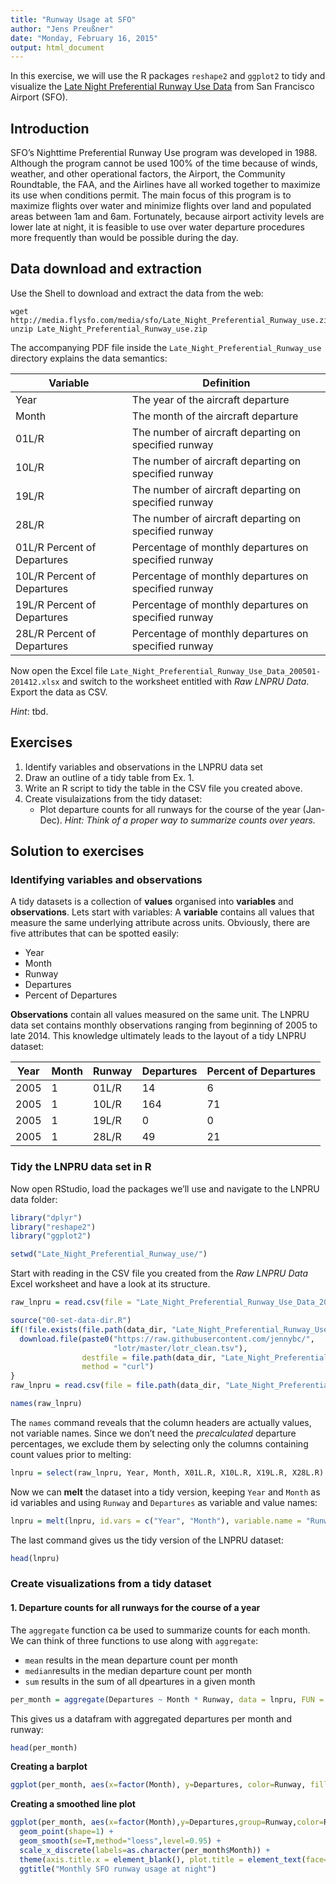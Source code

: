 ```yaml
---
title: "Runway Usage at SFO"
author: "Jens Preußner"
date: "Monday, February 16, 2015"
output: html_document
---
```


In this exercise, we will use the R packages `reshape2` and `ggplot2` to tidy and visualize the [Late Night Preferential Runway Use Data](http://www.flysfo.com/media/noise-abatement-data) from San Francisco Airport (SFO).

## Introduction

SFO’s Nighttime Preferential Runway Use program was developed in 1988. Although the program cannot be used 100% of the time because of winds, weather, and other operational factors, the Airport, the Community Roundtable, the FAA, and the Airlines have all worked together to maximize its use when conditions permit. The main focus of this program is to maximize flights over water and minimize flights over land and populated areas between 1am and 6am. Fortunately, because airport activity levels are lower late at night, it is feasible to use over water departure procedures more frequently than would be possible during the day.

## Data download and extraction

Use the Shell to download and extract the data from the web:

```shell
wget http://media.flysfo.com/media/sfo/Late_Night_Preferential_Runway_use.zip
unzip Late_Night_Preferential_Runway_use.zip
```

The accompanying PDF file inside the `Late_Night_Preferential_Runway_use` directory explains the data semantics:

Variable                      Definition
--------                      ----------
Year                          The year of the aircraft departure
Month                         The month of the aircraft departure
01L/R                         The number of aircraft departing on specified runway
10L/R                         The number of aircraft departing on specified runway
19L/R                         The number of aircraft departing on specified runway
28L/R                         The number of aircraft departing on specified runway
01L/R Percent of Departures   Percentage of monthly departures on specified runway
10L/R Percent of Departures   Percentage of monthly departures on specified runway
19L/R Percent of Departures   Percentage of monthly departures on specified runway
28L/R Percent of Departures   Percentage of monthly departures on specified runway

Now open the Excel file `Late_Night_Preferential_Runway_Use_Data_200501-201412.xlsx` and switch to the worksheet entitled with *Raw LNPRU Data*. Export the data as CSV.

*Hint*: tbd.

## Exercises

1. Identify variables and observations in the LNPRU data set
2. Draw an outline of a tidy table from Ex. 1.
3. Write an R script to tidy the table in the CSV file you created above.
4. Create visulaizations from the tidy dataset:
    + Plot departure counts for all runways for the course of the year (Jan-Dec). *Hint: Think of a proper way to summarize counts over years.*


## Solution to exercises

### Identifying variables and observations

A tidy datasets is a collection of **values** organised into **variables** and **observations**. Lets start with variables: A **variable** contains all values that measure the same underlying attribute across units. Obviously, there are five attributes that can be spotted easily:

* Year
* Month
* Runway
* Departures
* Percent of Departures

**Observations** contain all values measured on the same unit. The LNPRU data set contains monthly observations ranging from beginning of 2005 to late 2014. This knowledge ultimately leads to the layout of a tidy LNPRU dataset: 

Year   Month   Runway   Departures   Percent of Departures
----   -----   ------   ----------   ---------------------
2005   1       01L/R    14           6
2005   1       10L/R    164          71
2005   1       19L/R    0            0
2005   1       28L/R    49           21

### Tidy the LNPRU data set in R

Now open RStudio, load the packages we'll use and navigate to the LNPRU data folder:

```r
library("dplyr")
library("reshape2")
library("ggplot2")
```

```r
setwd("Late_Night_Preferential_Runway_use/")
```

Start with reading in the CSV file you created from the *Raw LNPRU Data* Excel worksheet and have a look at its structure.

```r
raw_lnpru = read.csv(file = "Late_Night_Preferential_Runway_Use_Data_200501-201412.csv",header = T, sep = ";" )
```

```r
source("00-set-data-dir.R")
if(!file.exists(file.path(data_dir, "Late_Night_Preferential_Runway_Use_Data_200501-201412.csv"))) {
  download.file(paste0("https://raw.githubusercontent.com/jennybc/",
                       "lotr/master/lotr_clean.tsv"), 
                destfile = file.path(data_dir, "Late_Night_Preferential_Runway_Use_Data_200501-201412.csv"),
                method = "curl")
}
raw_lnpru = read.csv(file = file.path(data_dir, "Late_Night_Preferential_Runway_Use_Data_200501-201412.csv"),header = T, sep = ";" )
```

```r
names(raw_lnpru)
```

The `names` command reveals that the column headers are actually values, not variable names. Since we don't need the *precalculated* departure percentages, we exclude them by selecting only the columns containing count values prior to melting:

```r
lnpru = select(raw_lnpru, Year, Month, X01L.R, X10L.R, X19L.R, X28L.R)
```

Now we can **melt** the dataset into a tidy version, keeping `Year` and `Month` as id variables and using `Runway` and `Departures` as variable and value names:

```r
lnpru = melt(lnpru, id.vars = c("Year", "Month"), variable.name = "Runway", value.name = "Departures")
```

The last command gives us the tidy version of the LNPRU dataset:

```r
head(lnpru)
```

### Create visualizations from a tidy dataset

#### 1. Departure counts for all runways for the course of a year

The `aggregate` function ca be used to summarize counts for each month. We can think of three functions to use along with `aggregate`:

* `mean` results in the mean departure count per month
* `median`results in the median departure count per month
* `sum` results in the sum of all dpeartures in a given month

```r
per_month = aggregate(Departures ~ Month * Runway, data = lnpru, FUN = median)
```

This gives us a datafram with aggregated departures per month and runway:

```r
head(per_month)
```

**Creating a barplot**

```r
ggplot(per_month, aes(x=factor(Month), y=Departures, color=Runway, fill=Runway)) + geom_bar(stat="identity",position="dodge")
```

**Creating a smoothed line plot**

```r
ggplot(per_month, aes(x=factor(Month),y=Departures,group=Runway,color=Runway)) +
  geom_point(shape=1) +
  geom_smooth(se=T,method="loess",level=0.95) +
  scale_x_discrete(labels=as.character(per_month$Month)) +
  theme(axis.title.x = element_blank(), plot.title = element_text(face="bold")) +
  ggtitle("Monthly SFO runway usage at night")
```